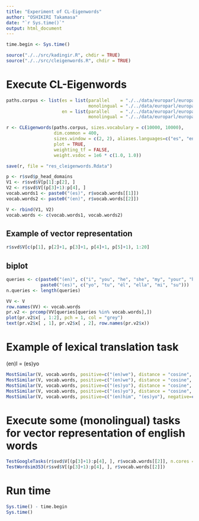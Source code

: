 ```yaml
---
title: "Experiment of CL-Eigenwords"
author: "OSHIKIRI Takamasa"
date: "`r Sys.time()`"
output: html_document
---
```


```r
time.begin <- Sys.time()

source("./../src/kadingir.R", chdir = TRUE)
source("./../src/cleigenwords.R", chdir = TRUE)
```

# Execute CL-Eigenwords
```r
paths.corpus <- list(es = list(parallel    = "./../data/europarl/europarl-v7.es-en.es.tokenized.parallel",
                               monolingual = "./../data/europarl/europarl-v7.es-en.es.tokenized.monolingual"),
                     en = list(parallel    = "./../data/europarl/europarl-v7.es-en.en.tokenized.parallel",
                               monolingual = "./../data/europarl/europarl-v7.es-en.en.tokenized.monolingual"))

r <- CLEigenwords(paths.corpus, sizes.vocabulary = c(10000, 10000),
                  dim.common = 400,
                  sizes.window = c(2, 2), aliases.languages=c("es", "en"),
                  plot = TRUE,
                  weighting_tf = FALSE,
                  weight.vsdoc = 1e6 * c(1.0, 1.0))

save(r, file = "res_cleigenwords.Rdata")
```


```r
p <- r$svd$p_head_domains
V1 <- r$svd$V[p[1]:p[2], ]
V2 <- r$svd$V[(p[3]+1):p[4], ]
vocab.words1 <- paste0("(es)", r$vocab.words[[1]])
vocab.words2 <- paste0("(en)", r$vocab.words[[2]])

V <- rbind(V1, V2)
vocab.words <- c(vocab.words1, vocab.words2)
```

## Example of vector representation
```r
r$svd$V[c(p[1], p[2]+1, p[3]+1, p[4]+1, p[5]+1), 1:20]
```

## biplot
```r
queries <- c(paste0("(en)", c("i", "you", "he", "she", "my", "your", "her")),
             paste0("(es)", c("yo", "tu", "él", "ella", "mi", "su")))
n.queries <- length(queries)

VV <- V
row.names(VV) <- vocab.words
pr.v2 <- prcomp(VV[queries[queries %in% vocab.words],])
plot(pr.v2$x[ , 1:2], pch = 1, col = "grey")
text(pr.v2$x[ , 1], pr.v2$x[ , 2], row.names(pr.v2$x))
```

# Example of lexical translation task
(en)I = (es)yo

```r
MostSimilar(V, vocab.words, positive=c("(en)we"), distance = "cosine", language.search = "en")
MostSimilar(V, vocab.words, positive=c("(en)we"), distance = "cosine", language.search = "es")
MostSimilar(V, vocab.words, positive=c("(es)yo"), distance = "cosine", language.search = "en")
MostSimilar(V, vocab.words, positive=c("(es)yo"), distance = "cosine", language.search = "es")
MostSimilar(V, vocab.words, positive=c("(en)him", "(es)yo"), negative=c("(en)he"), distance = "cosine")
```

# Execute some (monolingual) tasks for vector representation of english words
```r
TestGoogleTasks(r$svd$V[(p[3]+1):p[4], ], r$vocab.words[[2]], n.cores = 12)
TestWordsim353(r$svd$V[(p[3]+1):p[4], ], r$vocab.words[[2]])
```

# Run time
```r
Sys.time() - time.begin
Sys.time()
```
